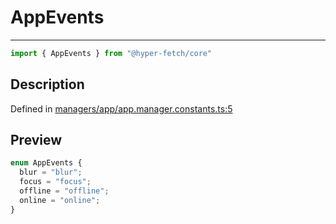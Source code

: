 

# AppEvents

<div class="api-docs__separator" data-reactroot="">

---

</div><div class="api-docs__import" data-reactroot="">

```ts
import { AppEvents } from "@hyper-fetch/core"
```

</div><div class="api-docs__section">

## Description

</div><div class="api-docs__description"><span class="api-docs__do-not-parse">



</span></div><p class="api-docs__definition">

Defined in [managers/app/app.manager.constants.ts:5](https://github.com/BetterTyped/hyper-fetch/blob/c44d728f/packages/core/src/managers/app/app.manager.constants.ts#L5)

</p><div class="api-docs__section">

## Preview

</div><div class="api-docs__preview enum">

```ts
enum AppEvents {
  blur = "blur"; 
  focus = "focus"; 
  offline = "offline"; 
  online = "online"; 
}
```

</div>